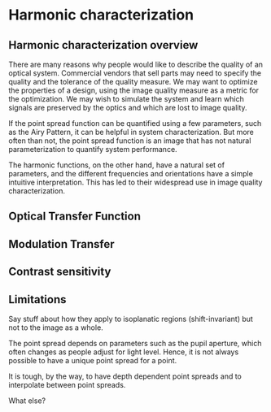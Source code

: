 # Harmonic characterization {#sec-optics-characterization}

## Harmonic characterization overview
There are many reasons why people would like to describe the quality of an optical system.  Commercial vendors that sell parts may need to specify the quality and the tolerance of the quality measure.  We may want to optimize the properties of a design, using the image quality measure as a metric for the optimization.  We may wish to simulate the system and learn which signals are preserved by the optics and which are lost to image quality.

If the point spread function can be quantified using a few parameters, such as the Airy Pattern, it can be helpful in system characterization.  But more often than not, the point spread function is an image that has not natural parameterization to quantify system performance.

The harmonic functions, on the other hand, have a natural set of parameters, and the different frequencies and orientations have a simple intuitive interpretation.  This has led to their widespread use in image quality characterization.

## Optical Transfer Function {#sec-optical-transfer-function}


## Modulation Transfer {#sec-modulation-transfer-function}


## Contrast sensitivity {#sec-contrast-sensitivity-function}

## Limitations

Say stuff about how they apply to isoplanatic regions (shift-invariant) but not to the image as a whole. 

The point spread depends on parameters such as the pupil aperture, which often changes as people adjust for light level.  Hence, it is not always possible to have a unique point spread for a point.

It is tough, by the way, to have depth dependent point spreads and to interpolate between point spreads.

What else?

